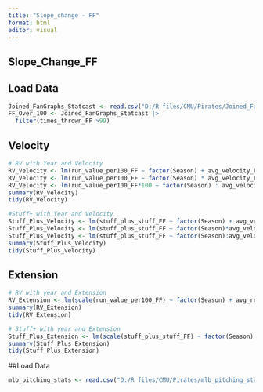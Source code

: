 ```yaml
---
title: "Slope_change - FF"
format: html
editor: visual
---
```


## Slope_Change_FF

## Load Data
```r
Joined_FanGraphs_Statcast <- read.csv("D:/R files/CMU/Pirates/Joined_FanGraphs_Statcast.csv")
FF_Over_100 <- Joined_FanGraphs_Statcast |>
  filter(times_thrown_FF >99)
```

## Velocity
```r
# RV with Year and Velocity
RV_Velocity <- lm(run_value_per100_FF ~ factor(Season) + avg_velocity_FF, data = FF_Over_100)
RV_Velocity <- lm(run_value_per100_FF ~ factor(Season) * avg_velocity_FF, data = FF_Over_100)
RV_Velocity <- lm(run_value_per100_FF*100 ~ factor(Season) : avg_velocity_FF-1, data = FF_Over_100)
summary(RV_Velocity)
tidy(RV_Velocity)
```

```r
#Stuff+ with Year and Velocity
Stuff_Plus_Velocity <- lm(stuff_plus_stuff_FF ~ factor(Season) + avg_velocity_FF, data = FF_Over_100)
Stuff_Plus_Velocity <- lm(stuff_plus_stuff_FF ~ factor(Season)*avg_velocity_FF, data = FF_Over_100)
Stuff_Plus_Velocity <- lm(stuff_plus_stuff_FF ~ factor(Season):avg_velocity_FF -1, data = FF_Over_100)
summary(Stuff_Plus_Velocity)
tidy(Stuff_Plus_Velocity)
```
## Extension
```r
# RV with year and Extension
RV_Extension <- lm(scale(run_value_per100_FF) ~ factor(Season) + avg_release_extension_FF, data = FF_Over_100)
summary(RV_Extension)
tidy(RV_Extension)
```

```r
# Stuff+ with year and Extension
Stuff_Plus_Extension <- lm(scale(stuff_plus_stuff_FF) ~ factor(Season) + avg_release_extension_FF, data = FF_Over_100)
summary(Stuff_Plus_Extension)
tidy(Stuff_Plus_Extension)
```

##Load Data
```r
mlb_pitching_stats <- read.csv("D:/R files/CMU/Pirates/mlb_pitching_stats_2020-24.csv")
```

